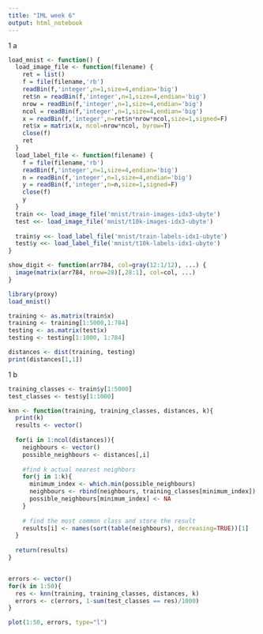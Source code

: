 ```yaml
---
title: "IML week 6"
output: html_notebook
---
```


1 a
```r
load_mnist <- function() {
  load_image_file <- function(filename) {
    ret = list()
    f = file(filename,'rb')
    readBin(f,'integer',n=1,size=4,endian='big')
    ret$n = readBin(f,'integer',n=1,size=4,endian='big')
    nrow = readBin(f,'integer',n=1,size=4,endian='big')
    ncol = readBin(f,'integer',n=1,size=4,endian='big')
    x = readBin(f,'integer',n=ret$n*nrow*ncol,size=1,signed=F)
    ret$x = matrix(x, ncol=nrow*ncol, byrow=T)
    close(f)
    ret
  }
  load_label_file <- function(filename) {
    f = file(filename,'rb')
    readBin(f,'integer',n=1,size=4,endian='big')
    n = readBin(f,'integer',n=1,size=4,endian='big')
    y = readBin(f,'integer',n=n,size=1,signed=F)
    close(f)
    y
  }
  train <<- load_image_file('mnist/train-images-idx3-ubyte')
  test <<- load_image_file('mnist/t10k-images-idx3-ubyte')
  
  train$y <<- load_label_file('mnist/train-labels-idx1-ubyte')
  test$y <<- load_label_file('mnist/t10k-labels-idx1-ubyte')  
}

show_digit <- function(arr784, col=gray(12:1/12), ...) {
  image(matrix(arr784, nrow=28)[,28:1], col=col, ...)
}

library(proxy)
load_mnist()

training <- as.matrix(train$x)
training <- training[1:5000,1:784]
testing <- as.matrix(test$x)
testing <- testing[1:1000, 1:784]

distances <- dist(training, testing)
print(distances[1,1])
```

1 b
```r

training_classes <- train$y[1:5000]
test_classes <- test$y[1:1000]

knn <- function(training, training_classes, distances, k){
  print(k)
  results <- vector()
  
  for(i in 1:ncol(distances)){
    neighbours <- vector()
    possible_neighbours <- distances[,i]
    
    #find k actual nearest neighbors
    for(j in 1:k){
      minimum_index <- which.min(possible_neighbours)
      neighbours <- rbind(neighbours, training_classes[minimum_index])
      possible_neighbours[minimum_index] <- NA
    }
    
    # find the most common class and store the result
    results[i] <- names(sort(table(neighbours), decreasing=TRUE))[1]
  }
  
  return(results)
}


errors <- vector()
for(k in 1:50){
  res <- knn(training, training_classes, distances, k)
  errors <- c(errors, 1-sum(test_classes == res)/1000)
}

plot(1:50, errors, type="l")

```



